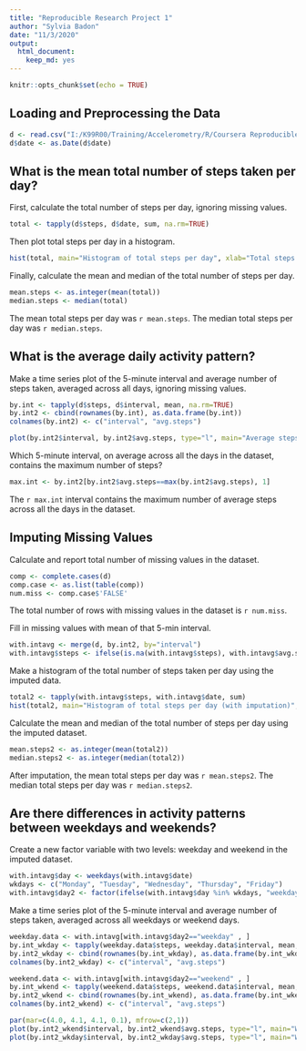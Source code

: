 ---
title: "Reproducible Research Project 1"
author: "Sylvia Badon"
date: "11/3/2020"
output: 
  html_document: 
    keep_md: yes
---

```{r setup, include=FALSE}
knitr::opts_chunk$set(echo = TRUE)
```

## Loading and Preprocessing the Data

```{r}
d <- read.csv("I:/K99R00/Training/Accelerometry/R/Coursera Reproducible Research Course/Project 1/activity.csv")
d$date <- as.Date(d$date)
```


## What is the mean total number of steps taken per day? 

First, calculate the total number of steps per day, ignoring missing values.

```{r}
total <- tapply(d$steps, d$date, sum, na.rm=TRUE)
```

Then plot total steps per day in a histogram.

```{r, echo=TRUE}
hist(total, main="Histogram of total steps per day", xlab="Total steps in one day")
```


Finally, calculate the mean and median of the total number of steps per day. 

```{r}
mean.steps <- as.integer(mean(total))
median.steps <- median(total)
```

The mean total steps per day was `r mean.steps`. The median total steps per day was `r median.steps`.


## What is the average daily activity pattern?

Make a time series plot of the 5-minute interval and average number of steps taken, averaged across all days, ignoring missing values.

```{r}
by.int <- tapply(d$steps, d$interval, mean, na.rm=TRUE)
by.int2 <- cbind(rownames(by.int), as.data.frame(by.int))
colnames(by.int2) <- c("interval", "avg.steps")

plot(by.int2$interval, by.int2$avg.steps, type="l", main="Average steps per 5-minute interval", xlab="5-minute interval", ylab="Average number of steps")

```

Which 5-minute interval, on average across all the days in the dataset, contains the maximum number of steps?

``` {r}
max.int <- by.int2[by.int2$avg.steps==max(by.int2$avg.steps), 1]
```

The `r max.int` interval contains the maximum number of average steps across all the days in the dataset.


## Imputing Missing Values

Calculate and report total number of missing values in the dataset.

``` {r}
comp <- complete.cases(d)
comp.case <- as.list(table(comp))
num.miss <- comp.case$'FALSE'
```

The total number of rows with missing values in the dataset is `r num.miss`. 

Fill in missing values with mean of that 5-min interval.

```{r}
with.intavg <- merge(d, by.int2, by="interval")
with.intavg$steps <- ifelse(is.na(with.intavg$steps), with.intavg$avg.steps, with.intavg$steps)
```

Make a histogram of the total number of steps taken per day using the imputed data.

```{r}
total2 <- tapply(with.intavg$steps, with.intavg$date, sum)
hist(total2, main="Histogram of total steps per day (with imputation)", xlab="Total steps in one day")
```

Calculate the mean and median of the total number of steps per day using the imputed dataset. 

```{r}
mean.steps2 <- as.integer(mean(total2))
median.steps2 <- as.integer(median(total2))
```

After imputation, the mean total steps per day was `r mean.steps2`. The median total steps per day was `r median.steps2`.


## Are there differences in activity patterns between weekdays and weekends?

Create a new factor variable with two levels: weekday and weekend in the imputed dataset.

```{r}
with.intavg$day <- weekdays(with.intavg$date)
wkdays <- c("Monday", "Tuesday", "Wednesday", "Thursday", "Friday")
with.intavg$day2 <- factor(ifelse(with.intavg$day %in% wkdays, "weekday", "weekend"))
```

Make a time series plot of the 5-minute interval and average number of steps taken, averaged across all weekdays or weekend days.

```{r}
weekday.data <- with.intavg[with.intavg$day2=="weekday" , ]
by.int_wkday <- tapply(weekday.data$steps, weekday.data$interval, mean, na.rm=TRUE)
by.int2_wkday <- cbind(rownames(by.int_wkday), as.data.frame(by.int_wkday))
colnames(by.int2_wkday) <- c("interval", "avg.steps")

weekend.data <- with.intavg[with.intavg$day2=="weekend" , ]
by.int_wkend <- tapply(weekend.data$steps, weekend.data$interval, mean, na.rm=TRUE)
by.int2_wkend <- cbind(rownames(by.int_wkend), as.data.frame(by.int_wkend))
colnames(by.int2_wkend) <- c("interval", "avg.steps")

par(mar=c(4.0, 4.1, 4.1, 0.1), mfrow=c(2,1))
plot(by.int2_wkend$interval, by.int2_wkend$avg.steps, type="l", main="Weekends", xlab=" ", ylab="Avg number of steps")
plot(by.int2_wkday$interval, by.int2_wkday$avg.steps, type="l", main="Weekdays", xlab="5-minute interval", ylab="Avg number of steps")
```
